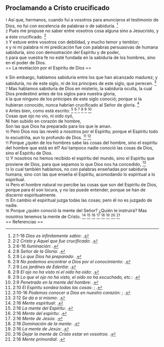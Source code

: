 == Proclamando a Cristo crucificado ==

{{anchor|1}} <small>1</small> Así que, hermanos, cuando fui a vosotros para anunciaros el testimonio de Dios, no fui con excelencia de palabras o de sabiduría. <ref>2:1-16 ''Dios es infinitamente sabio'': {{lib|LU|131|10|3}}.</ref><br>
{{anchor|2}} <small>2</small> Pues me propuse no saber entre vosotros cosa alguna sino a Jesucristo, y a éste crucificado. <ref>2:2 ''Cristo y Aquel que fue crucificado'': {{lib|LU|195|1|5}}.</ref><br>
{{anchor|3}} <small>3</small> Y estuve entre vosotros con debilidad, y mucho temor y temblor;<br>
{{anchor|4}} <small>4</small> y ni mi palabra ni mi predicación fue con palabras persuasivas de humana sabiduría, sino con demostración del Espíritu y de poder,<br>
{{anchor|5}} <small>5</small> para que vuestra fe no esté fundada en la sabiduría de los hombres, sino en el poder de Dios.<br>
== La revelación por el Espíritu de Dios ==

{{anchor|6}} <small>6</small> Sin embargo, hablamos sabiduría entre los que han alcanzado madurez; y sabiduría, no de este siglo, ni de los príncipes de este siglo, que perecen. <ref>2:6-16 ''Iluminación'': {{lib|LU|109|5|2}}.</ref><br>
{{anchor|7}} <small>7</small> Mas hablamos sabiduría de Dios en misterio, la sabiduría oculta, la cual Dios predestinó antes de los siglos para nuestra gloria,<br>
{{anchor|8}} <small>8</small> la que ninguno de los príncipes de este siglo conoció; porque si la hubieran conocido, nunca habrían crucificado al Señor de gloria. <ref>2:8 ''Señor de la Gloria'': {{lib|LU|128|1|10}}.</ref><br>
{{anchor|9}} <small>9</small> Antes bien, como está escrito: <ref>2:9 ''Lo que Dios ha preparado'': {{lib|LU|24|6|2}}.</ref> <ref>2:9 ''No podemos encontrar a Dios por el conocimiento'': {{lib|LU|131|10|3}}.</ref> <ref>2:9 ''Los jardines de Edentia'': {{lib|LU|43|6|8}}.</ref> <ref>2:9 ''El ojo no ha visto ni el oído ha oído'': {{lib|LU|11|4|5}}.</ref> <ref>2:9 ''Lo que el ojo no ha visto, el oído no ha escuchado, etc.'': {{lib|LU|181|2|20}}.</ref> <ref>2:9 ''Penetrado en la mente del hombre'': {{lib|LU|44|2|1}}.</ref><br>
Cosas que ojo no vio, ni oído oyó,<br>
Ni han subido en corazón de hombre,<br>
Son las que Dios ha preparado para los que le aman.<br>
{{anchor|10}} <small>10</small> Pero Dios nos las reveló a nosotros por el Espíritu; porque el Espíritu todo lo escudriña, aun lo profundo de Dios. <ref>2:10 ''El Espíritu sondea todas las cosas'': {{lib|LU|28|5|22}}; {{lib|LU|8|6|3}}.</ref> <ref>2:10-16 ''Podemos conocer a Dios en nuestro corazón'': {{lib|LU|131|10|3}}; {{lib|LU|131|10|3}}.</ref><br>
{{anchor|11}} <small>11</small> Porque ¿quién de los hombres sabe las cosas del hombre, sino el espíritu del hombre que está en él? Así tampoco nadie conoció las cosas de Dios, sino el Espíritu de Dios.<br>
{{anchor|12}} <small>12</small> Y nosotros no hemos recibido el espíritu del mundo, sino el Espíritu que proviene de Dios, para que sepamos lo que Dios nos ha concedido, <ref>2:12 ''Se da a sí mismo'': {{lib|LU|2|1|2}}.</ref><br>
{{anchor|13}} <small>13</small> lo cual también hablamos, no con palabras enseñadas por sabiduría humana, sino con las que enseña el Espíritu, acomodando lo espiritual a lo espiritual.<br>
{{anchor|14}} <small>14</small> Pero el hombre natural no percibe las cosas que son del Espíritu de Dios, porque para él son locura, y no las puede entender, porque se han de discernir espiritualmente.<br>
{{anchor|15}} <small>15</small> En cambio el espiritual juzga todas las cosas; pero él no es juzgado de nadie.<br>
{{anchor|16}} <small>16</small> Porque ¿quién conoció la mente del Señor? ¿Quién le instruirá? Mas nosotros tenemos la mente de Cristo. <ref>2:16 ''Mente espiritual'': {{lib|LU|107|5|3}}.</ref> <ref>2:16 ''La mente del Espíritu'': {{lib|LU|9|5|4}}.</ref> <ref>2:16 ''Mente del espíritu'': {{lib|LU|6|6|4}}.</ref> <ref>2:16 ''Mente de Jesús'': {{lib|LU|16|6|2}}.</ref> <ref>2:16 ''Dominación de la mente'': {{lib|LU|42|12|8}}.</ref> <ref>2:16 ''La mente de Jesús'': {{lib|LU|48|6|15}}.</ref> <ref>2:16 ''Dejar la mente de Cristo estar en vosotros'': {{lib|LU|102|4|1}}.</ref> <ref>2:16 ''Mente primordial'': {{lib|LU|2|1|2}}.</ref><br>
== Referencias ==

<references />
